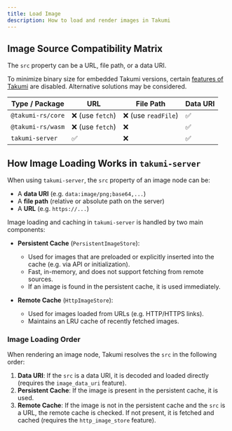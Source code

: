 ```yaml
---
title: Load Image
description: How to load and render images in Takumi
---
```


## Image Source Compatibility Matrix

The `src` property can be a URL, file path, or a data URI.

To minimize binary size for embedded Takumi versions, certain [features of Takumi](https://docs.rs/crate/takumi/latest/features) are disabled. Alternative solutions may be considered.

| Type / Package   | URL | File Path         | Data URI |
|------------------|-----|------------------|----------|
| `@takumi-rs/core`| ❌ (use `fetch`)  | ❌ (use `readFile`) | ✅       |
| `@takumi-rs/wasm`| ❌ (use `fetch`)  | ❌               | ✅       |
| `takumi-server`  | ✅  | ❌               | ✅       |

## How Image Loading Works in `takumi-server`

When using `takumi-server`, the `src` property of an image node can be:
- A **data URI** (e.g. `data:image/png;base64,...`)
- A **file path** (relative or absolute path on the server)
- A **URL** (e.g. `https://...`)

Image loading and caching in `takumi-server` is handled by two main components:

- **Persistent Cache** (`PersistentImageStore`):
  - Used for images that are preloaded or explicitly inserted into the cache (e.g. via API or initialization).
  - Fast, in-memory, and does not support fetching from remote sources.
  - If an image is found in the persistent cache, it is used immediately.

- **Remote Cache** (`HttpImageStore`):
  - Used for images loaded from URLs (e.g. HTTP/HTTPS links).
  - Maintains an LRU cache of recently fetched images.

### Image Loading Order

When rendering an image node, Takumi resolves the `src` in the following order:
1. **Data URI**: If the `src` is a data URI, it is decoded and loaded directly (requires the `image_data_uri` feature).
2. **Persistent Cache**: If the image is present in the persistent cache, it is used.
3. **Remote Cache**: If the image is not in the persistent cache and the `src` is a URL, the remote cache is checked. If not present, it is fetched and cached (requires the `http_image_store` feature).
